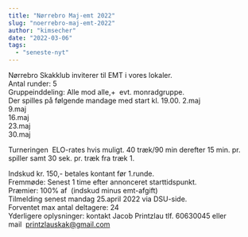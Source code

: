 ```yaml
---
title: "Nørrebro Maj-emt 2022"
slug: "noerrebro-maj-emt-2022"
author: "kimsecher"
date: "2022-03-06"
tags: 
  - "seneste-nyt"
---
```


Nørrebro Skakklub inviterer til EMT i vores lokaler.  
Antal runder: 5    
Gruppeinddeling: Alle mod alle,+  evt. monradgruppe.  
Der spilles på følgende mandage med start kl. 19.00. 
2.maj  
9.maj  
16.maj  
23.maj  
30.maj

Turneringen  ELO-rates hvis muligt. 40 træk/90 min derefter 15 min. pr. spiller samt 30 sek. pr. træk fra træk 1.

Indskud kr. 150,- betales kontant før 1.runde.  
Fremmøde: Senest 1 time efter annonceret starttidspunkt.  
Præmier: 100% af  (indskud minus emt-afgift)  
Tilmelding senest mandag 25.april 2022 via DSU-side.  
Forventet max antal deltagere: 24  
Yderligere oplysninger: kontakt Jacob Printzlau tlf. 60630045 eller mail  printzlauskak@gmail.com
